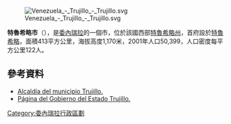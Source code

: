 [[Image:Venezuela_-_Trujillo_-_Trujillo.svg|right]]

'''特魯希略市'''（{{lang-es|Municipio Trujillo}}），是[[委內瑞拉|委內瑞拉]]的一個市，位於該國西部[[特魯希略州|特魯希略州]]，首府設於[[特魯希略_(特魯希略州)|特魯希略]]，面積413平方公里，海拔高度1,170米，2001年人口50,399，人口密度每平方公里122人。

==參考資料==
* [https://web.archive.org/web/20060615004912/http://trujillo-trujillo.gov.ve/portal-alcaldias/ Alcaldía del municipio Trujillo.]
* [https://web.archive.org/web/20040623210244/http://gbet.gov.ve/ Página del Gobierno del Estado Trujillo.]

{{Venezuela-geo-stub}}
[[Category:委內瑞拉行政區劃|Category:委內瑞拉行政區劃]]
